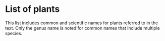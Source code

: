 # List of plants {-}

This list includes common and scientific names for plants referred to in the text. Only the genus name is noted for common names that include multiple species.

